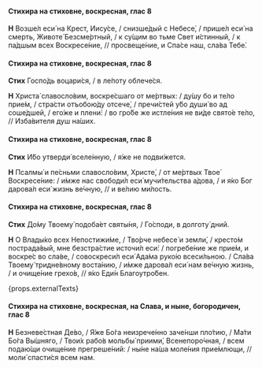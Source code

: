 #### Стихира на стиховне, воскресная, глас 8

**Н** Возше́л еси́ на Крест, Иису́се, / снизше́дый с Небесе́, / прише́л еси́ на смерть, Животе́ Безсме́ртный, / к су́щим во тьме Свет и́стинный, / к па́дшым всех Воскресе́ние, // просвеще́ние, и Спа́се наш, сла́ва Тебе́.

#### Стихира на стиховне, воскресная, глас 8

**Стих** Госпо́дь воцари́ся, / в ле́поту облече́ся.

**Н** Христа́ славосло́вим, воскре́сшаго от ме́ртвых: / ду́шу бо и те́ло прие́м, / стра́сти отъобою́ду отсече́, / пречи́стей у́бо души́ во ад соше́дшей, / его́же и плени́: / во гро́бе же истле́ния не ви́де свято́е те́ло, // Изба́вителя душ на́ших.

#### Стихира на стиховне, воскресная, глас 8

**Стих** И́бо утверди́ вселе́нную, / я́же не подви́жется.

**Н** Псалмы́ и пе́сньми славосло́вим, Христе́, / от ме́ртвых Твое́ Воскресе́ние: / и́мже нас свободи́л еси́ мучи́тельства а́дова, / и я́ко Бог дарова́л еси́ жизнь ве́чную, // и ве́лию ми́лость.

#### Стихира на стиховне, воскресная, глас 8

**Стих** До́му Твоему́ подоба́ет святы́ня, / Го́споди, в долготу́ дний.

**Н** О Влады́ко всех Непостижи́ме, / Тво́рче небесе́ и земли́, / кресто́м пострада́вый, мне безстра́стие источи́л еси́: / погребе́ние же прие́м, и воскре́с во сла́ве, / совоскреси́л еси́ Ада́ма руко́ю всеси́льною. / Сла́ва Твоему́ тридне́вному воста́нию, / и́мже дарова́л еси́ нам ве́чную жизнь, / и очище́ние грехо́в, // я́ко Еди́н Благоутро́бен.

{props.externalTexts}

#### Стихира на стиховне, воскресная, на Слава, и ныне, богородичен, глас 8

**Н** Безневе́стная Де́во, / Я́же Бо́га неизрече́нно заче́нши пло́тию, / Ма́ти Бо́га Вы́шняго, / Твои́х рабо́в мольбы́ приими́, Всенепоро́чная, / всем подаю́щи очище́ние прегреше́ний: / ны́не на́ша моле́ния прие́млющи, // моли́ спасти́ся всем нам.
